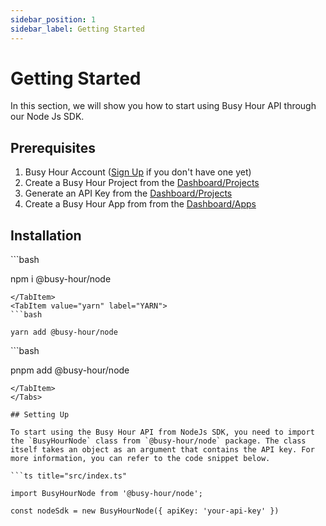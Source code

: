 ```yaml
---
sidebar_position: 1
sidebar_label: Getting Started
---
```



# Getting Started

In this section, we will show you how to start using Busy Hour API through our Node Js SDK.

## Prerequisites

1. Busy Hour Account ([Sign Up](https://busyhour.id/auth/sign-up) if you don't have one yet)
2. Create a Busy Hour Project from the [Dashboard/Projects](https://busyhour.id/dashboard/projects)
3. Generate an API Key from the [Dashboard/Projects](https://busyhour.id/dashboard/projects)
3. Create a Busy Hour App from from the [Dashboard/Apps](https://busyhour.id/dashboard/apps)

## Installation

<Tabs>
<TabItem value="npm" label="NPM" default>
```bash

npm i @busy-hour/node

```
</TabItem>
<TabItem value="yarn" label="YARN">
```bash

yarn add @busy-hour/node

```

</TabItem>
<TabItem value="pnpm" label="PNPM">
```bash

pnpm add @busy-hour/node

```
</TabItem>
</Tabs>

## Setting Up

To start using the Busy Hour API from NodeJs SDK, you need to import the `BusyHourNode` class from `@busy-hour/node` package. The class itself takes an object as an argument that contains the API key. For more information, you can refer to the code snippet below.

```ts title="src/index.ts"

import BusyHourNode from '@busy-hour/node';

const nodeSdk = new BusyHourNode({ apiKey: 'your-api-key' })

```
